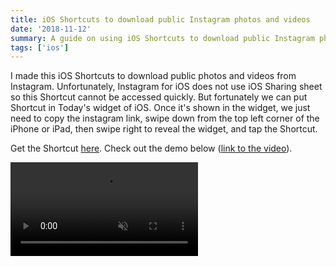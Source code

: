```yaml
---
title: iOS Shortcuts to download public Instagram photos and videos
date: '2018-11-12'
summary: A guide on using iOS Shortcuts to download public Instagram photos and videos, with practical usage tips.
tags: ['ios']
---
```


I made this iOS Shortcuts to download public photos and videos from Instagram. Unfortunately, Instagram for iOS does not use iOS Sharing sheet so this Shortcut cannot be accessed quickly. But fortunately we can put Shortcut in Today's widget of iOS. Once it's shown in the widget, we just need to copy the instagram link, swipe down from the top left corner of the iPhone or iPad, then swipe right to reveal the widget, and tap the Shortcut.

Get the Shortcut [here](https://www.icloud.com/shortcuts/6d09d61fd09942bea4400a66497caa8d). Check out the demo below (<a href="./instagram-shortcuts-demo.mp4">link to the video</a>).

<video controls muted>
  <source src="./instagram-shortcuts-demo.mp4" type="video/mp4" />
  <p>
    Your browser doesn't support HTML5 video. Here is a{' '}
    <a href="./instagram-shortcuts-demo.mp4">link to the video</a> instead.
  </p>
</video>
